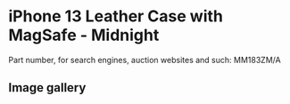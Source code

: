 # iPhone 13 Leather Case with MagSafe - Midnight

Part number, for search engines, auction websites and such: MM183ZM/A

## Image gallery

<div style={{ width: "768px" }}>
  <GalleryComponent
    images={[
      {
        original: "/everysource/MM183",
        thumbnail: "/everypreview/MM183",
      },
      {
        original: "/everysource/MM183_AV1",
        thumbnail: "/everypreview/MM183_AV1",
      },
      {
        original: "/everysource/MM183_AV2",
        thumbnail: "/everypreview/MM183_AV2",
      },
      {
        original: "/everysource/MM183_AV3",
        thumbnail: "/everypreview/MM183_AV3",
      },
      {
        original: "/everysource/MM183_AV4",
        thumbnail: "/everypreview/MM183_AV4",
      },
      {
        original: "/everysource/MM183_AV5",
        thumbnail: "/everypreview/MM183_AV5",
      },
      {
        original: "/everysource/MM183_AV6",
        thumbnail: "/everypreview/MM183_AV6",
      },
      {
        original: "/everysource/MM183_AV7",
        thumbnail: "/everypreview/MM183_AV7",
      }
    ]}
  />
</div>